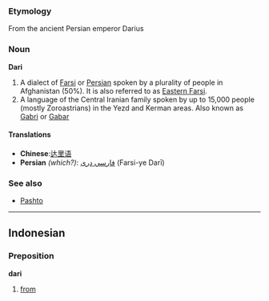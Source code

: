 ===Etymology===
From the ancient Persian emperor Darius

===Noun===
'''Dari'''
#A dialect of [[Farsi]] or [[Persian]] spoken by a plurality of people in Afghanistan (50%). It is also referred to as [[Eastern Farsi]].
#A language of the Central Iranian family spoken by up to 15,000 people (mostly Zoroastrians) in the Yezd and Kerman areas.  Also known as [[Gabri]] or [[Gabar]]

====Translations====
*'''Chinese''':[[达里语]]
*'''Persian''' ''(which?)'': [[فارسي دری]] (Farsi-ye Darī)

===See also===
*[[Pashto]]

----

==Indonesian==
===Preposition===
'''dari'''

# [[from]]